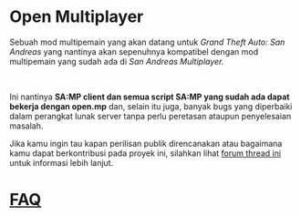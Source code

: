 # Open Multiplayer

Sebuah mod multipemain yang akan datang untuk _Grand Theft Auto: San Andreas_ yang nantinya akan sepenuhnya kompatibel dengan mod multipemain yang sudah ada di _San Andreas Multiplayer._

<br />

Ini nantinya **SA:MP client dan semua script SA:MP yang sudah ada dapat bekerja dengan open.mp** dan, selain itu juga, banyak bugs yang diperbaiki dalam perangkat lunak server tanpa perlu peretasan ataupun penyelesaian masalah.

Jika kamu ingin tau kapan perilisan publik direncanakan atau bagaimana kamu dapat berkontribusi pada proyek ini, silahkan lihat [forum thread ini](https://www.burgershot.gg/showthread.php?tid=99) untuk informasi lebih lanjut.

# [FAQ](/faq?lang=id)
